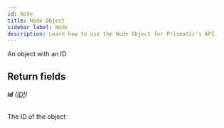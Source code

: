 ```yaml
---
id: Node
title: Node Object
sidebar_label: Node
description: Learn how to use the Node Object for Prismatic's API.
---
```


An object with an ID

## Return fields

###### <b>id</b> ([ID!](api/schema/scalar/ID.mdx))

The ID of the object
